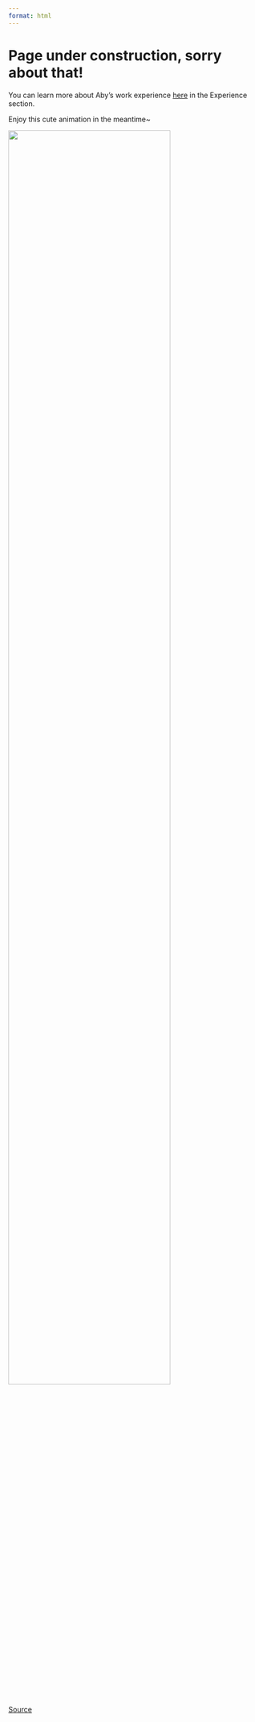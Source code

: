 ---
format: html
---

<h1>Page under construction, sorry about that!</h1>

You can learn more about Aby's work experience <a href="https://www.linkedin.com/in/abyoso-hapsoro/">here</a> in the Experience section.

Enjoy this cute animation in the meantime~

![](../images/Piplup.gif){width=80%}

<a href="https://www.youtube.com/watch?v=TUS6KQOzRVA">Source</a>